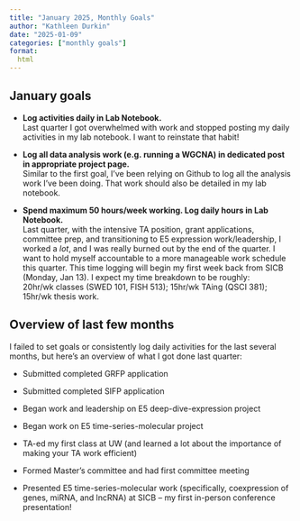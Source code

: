 ```yaml
---
title: "January 2025, Monthly Goals"
author: "Kathleen Durkin"
date: "2025-01-09"
categories: ["monthly goals"]
format:
  html
---
```


## January goals

-   **Log activities daily in Lab Notebook.**\
    Last quarter I got overwhelmed with work and stopped posting my daily activities in my lab notebook. I want to reinstate that habit!

-   **Log all data analysis work (e.g. running a WGCNA) in dedicated post in appropriate project page.**\
    Similar to the first goal, I've been relying on Github to log all the analysis work I've been doing. That work should also be detailed in my lab notebook.

-   **Spend maximum 50 hours/week working. Log daily hours in Lab Notebook.** \
    Last quarter, with the intensive TA position, grant applications, committee prep, and transitioning to E5 expression work/leadership, I worked a *lot*, and I was really burned out by the end of the quarter. I want to hold myself accountable to a more manageable work schedule this quarter. This time logging will begin my first week back from SICB (Monday, Jan 13). I expect my time breakdown to be roughly: \
    20hr/wk classes (SWED 101, FISH 513); 15hr/wk TAing (QSCI 381); 15hr/wk thesis work.\

## Overview of last few months

I failed to set goals or consistently log daily activities for the last several months, but here's an overview of what I got done last quarter:

-   Submitted completed GRFP application

-   Submitted completed SIFP application

-   Began work and leadership on E5 deep-dive-expression project

-   Began work on E5 time-series-molecular project

-   TA-ed my first class at UW (and learned a lot about the importance of making your TA work efficient)

-   Formed Master's committee and had first committee meeting

-   Presented E5 time-series-molecular work (specifically, coexpression of genes, miRNA, and lncRNA) at SICB -- my first in-person conference presentation!
